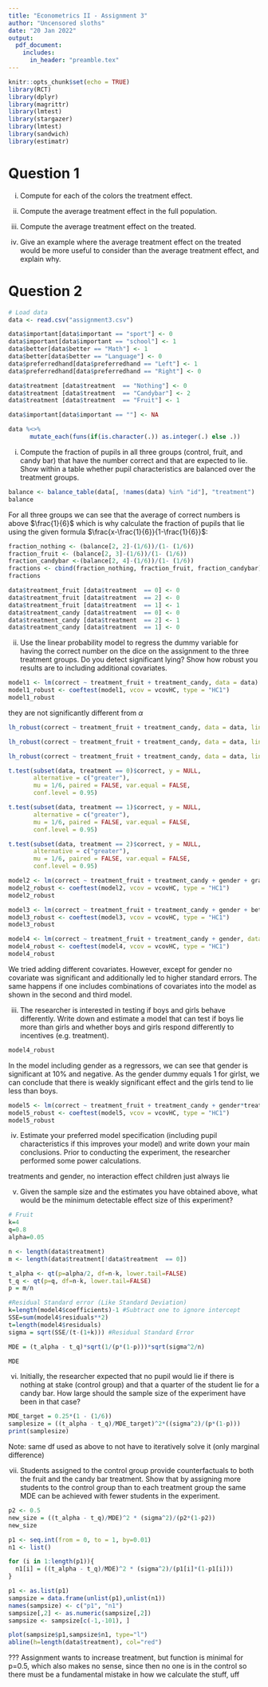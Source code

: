 ```yaml
---
title: "Econometrics II - Assignment 3"
author: "Uncensored sloths"
date: "20 Jan 2022"
output:
  pdf_document:
    includes:
      in_header: "preamble.tex"
---
```


```r
knitr::opts_chunk$set(echo = TRUE)
library(RCT)
library(dplyr)
library(magrittr)
library(lmtest)
library(stargazer)
library(lmtest)
library(sandwich)
library(estimatr)
```

# Question 1

(i) Compute for each of the colors the treatment effect.

(ii) Compute the average treatment effect in the full population.

(iii) Compute the average treatment effect on the treated.

(iv) Give an example where the average treatment effect on the treated would be more useful to consider than the average treatment effect, and explain why.

# Question 2

```r
# Load data
data <- read.csv("assignment3.csv")

data$important[data$important == "sport"] <- 0
data$important[data$important == "school"] <- 1
data$better[data$better == "Math"] <- 1
data$better[data$better == "Language"] <- 0
data$preferredhand[data$preferredhand == "Left"] <- 1
data$preferredhand[data$preferredhand == "Right"] <- 0

```

```r
data$treatment [data$treatment  == "Nothing"] <- 0
data$treatment [data$treatment  == "Candybar"] <- 2
data$treatment [data$treatment  == "Fruit"] <- 1

data$important[data$important == ""] <- NA

data %<>% 
      mutate_each(funs(if(is.character(.)) as.integer(.) else .))
```

(i) Compute the fraction of pupils in all three groups (control, fruit, and candy bar) that have the number correct and that are expected to lie. Show within a table whether pupil characteristics are balanced over the treatment groups.


```r
balance <- balance_table(data[, !names(data) %in% "id"], "treatment")
balance
```
For all three groups we can see that the average of correct numbers is above $\frac{1}{6}$ which is why calculate the fraction of pupils that lie using the given formula $\frac{x-\frac{1}{6}}{1-\frac{1}{6}}$:

```r
fraction_nothing <- (balance[2, 2]-(1/6))/(1- (1/6))
fraction_fruit <- (balance[2, 3]-(1/6))/(1- (1/6))
fraction_candybar <-(balance[2, 4]-(1/6))/(1- (1/6))
fractions <- cbind(fraction_nothing, fraction_fruit, fraction_candybar)
fractions
```

```r
data$treatment_fruit [data$treatment  == 0] <- 0
data$treatment_fruit [data$treatment  == 2] <- 0
data$treatment_fruit [data$treatment  == 1] <- 1
data$treatment_candy [data$treatment  == 0] <- 0
data$treatment_candy [data$treatment  == 2] <- 1
data$treatment_candy [data$treatment  == 1] <- 0
```


(ii) Use the linear probability model to regress the dummy variable for having the correct number on the dice on the assignment to the three treatment groups. Do you detect significant lying? Show how robust you results are to including additional covariates.

```r
model1 <- lm(correct ~ treatment_fruit + treatment_candy, data = data)
model1_robust <- coeftest(model1, vcov = vcovHC, type = "HC1")
model1_robust
```
they are not significantly different from $\alpha$ 
```r
lh_robust(correct ~ treatment_fruit + treatment_candy, data = data, linear_hypothesis = "(Intercept) = 0.167")
```
```r
lh_robust(correct ~ treatment_fruit + treatment_candy, data = data, linear_hypothesis = "treatment_fruit = 0")
```

```r
lh_robust(correct ~ treatment_fruit + treatment_candy, data = data, linear_hypothesis = "treatment_candy = 0")
```

```r
t.test(subset(data, treatment == 0)$correct, y = NULL,
       alternative = c("greater"),
       mu = 1/6, paired = FALSE, var.equal = FALSE,
       conf.level = 0.95)
```

```r
t.test(subset(data, treatment == 1)$correct, y = NULL,
       alternative = c("greater"),
       mu = 1/6, paired = FALSE, var.equal = FALSE,
       conf.level = 0.95)
```

```r
t.test(subset(data, treatment == 2)$correct, y = NULL,
       alternative = c("greater"),
       mu = 1/6, paired = FALSE, var.equal = FALSE,
       conf.level = 0.95)
```

```r
model2 <- lm(correct ~ treatment_fruit + treatment_candy + gender + grade +  important + better + preferredhand + siblings + youngestchild + oftenexpelled, data = data)
model2_robust <- coeftest(model2, vcov = vcovHC, type = "HC1")
model2_robust
```

```r
model3 <- lm(correct ~ treatment_fruit + treatment_candy + gender + better + preferredhand + siblings + youngestchild + oftenexpelled, data = data)
model3_robust <- coeftest(model3, vcov = vcovHC, type = "HC1")
model3_robust
```

```r
model4 <- lm(correct ~ treatment_fruit + treatment_candy + gender, data = data)
model4_robust <- coeftest(model4, vcov = vcovHC, type = "HC1")
model4_robust
```

We tried adding different covariates. However, except for gender no covariate was significant and additionally led to higher standard errors. The same happens if one includes combinations of covariates into the model as shown in the second and third model.

(iii) The researcher is interested in testing if boys and girls behave differently. Write down and estimate a model that can test if boys lie more than girls and whether boys and girls respond differently to incentives (e.g. treatment).

```r
model4_robust
```
In the model including gender as a regressors, we can see that gender is significant at $10\%$ and negative. As the gender dummy equals 1 for girlst, we can conclude that there is weakly significant effect and the girls tend to lie less than boys.

```r
model5 <- lm(correct ~ treatment_fruit + treatment_candy + gender*treatment_fruit + gender*treatment_candy, data = data)
model5_robust <- coeftest(model5, vcov = vcovHC, type = "HC1")
model5_robust
```



(iv) Estimate your preferred model specification (including pupil characteristics if this improves your model) and write down your main conclusions.
Prior to conducting the experiment, the researcher performed some power calculations.

treatments and gender, no interaction effect
children just always lie


(v) Given the sample size and the estimates you have obtained above, what would be the minimum detectable effect size of this experiment?

```r
# Fruit
k=4 
q=0.8
alpha=0.05

n <- length(data$treatment)
m <- length(data$treatment[!data$treatment  == 0])

t_alpha <- qt(p=alpha/2, df=n-k, lower.tail=FALSE)
t_q <- qt(p=q, df=n-k, lower.tail=FALSE) 
p = m/n

#Residual Standard error (Like Standard Deviation)
k=length(model4$coefficients)-1 #Subtract one to ignore intercept
SSE=sum(model4$residuals**2)
t=length(model4$residuals)
sigma = sqrt(SSE/(t-(1+k))) #Residual Standard Error

MDE = (t_alpha - t_q)*sqrt(1/(p*(1-p)))*sqrt(sigma^2/n)

MDE
```


(vi) Initially, the researcher expected that no pupil would lie if there is nothing at stake (control group) and that a quarter of the student lie for a candy bar. How large should the sample size of the experiment have been in that case?

```r
MDE_target = 0.25*(1 - (1/6))
samplesize = ((t_alpha - t_q)/MDE_target)^2*((sigma^2)/(p*(1-p)))
print(samplesize)
```

Note: same df used as above to not have to iteratively solve it (only marginal difference)

(vii) Students assigned to the control group provide counterfactuals to both the fruit and the candy bar treatment. Show that by assigning more students to the control group than to each treatment group the same MDE can be achieved with fewer students in the experiment.

```r
p2 <- 0.5
new_size = ((t_alpha - t_q)/MDE)^2 * (sigma^2)/(p2*(1-p2))
new_size
```


```r
p1 <- seq.int(from = 0, to = 1, by=0.01)
n1 <- list()

for (i in 1:length(p1)){
  n1[i] = ((t_alpha - t_q)/MDE)^2 * (sigma^2)/(p1[i]*(1-p1[i]))
}

p1 <- as.list(p1)
sampsize = data.frame(unlist(p1),unlist(n1))
names(sampsize) <- c("p1", "n1")
sampsize[,2] <- as.numeric(sampsize[,2])
sampsize <- sampsize[c(-1,-101), ]

plot(sampsize$p1,sampsize$n1, type="l")
abline(h=length(data$treatment), col="red")
```
??? Assignment wants to increase treatment, but function is minimal for p=0.5, which also makes no sense, since then no one is in the control so there must be a fundamental mistake in how we calculate the stuff, uff
